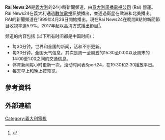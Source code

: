 
{{電視頻道信息框
| 頻道名稱          = Rai News 24
| 頻道圖片檔案      = Rai News 24 logo (2022).svg
| 頻道圖片尺寸      = 
| 頻道圖片名稱      = 
| 圖片替換文字      = 
| 頻道圖片2         = 
| 所屬國家          = {{flagcountry|ITA}}
| 電視網            = RAI
| 擁有者            = 
| 試播日期          = 
| 開播日期          = 1999年4月26日
| 停播日期          = 
| 視頻格式          = 
| 音頻格式          = 
| 頻道語言          = [[意大利語|意大利語]]
| 頻道呼號          = 
| 頻道口號          = All news, All new.
| 代表人物          = 
| 頻道類別          = 
| 播放地區          = 全球
| 收視率            = 
| 收視率調查時間    = 
| 收視率資料來源    = 
| 收視份額          = 
| 收視份額調查時間  = 
| 收視份額資料來源  = 
| 附屬頻道          = 
| 總部所在          = 
| 前頻道名稱        = 意大利廣播電視新聞台 (Rai News) (2010-2013)
| 被取代名稱        = 
| 集團同類頻道      = 
| 重播服務頻道      = 
| 頻道官方網站      = http://www.rainews.it
| 備註              = 
| 無線電視供應商01  = 数字
| 無線電視頻道數01  = 48頻道
| 數位電視供應商01  = 
| 數位電視頻道數01  =
| 衛星電視供應商01  = {{flagicon|ITA}} 意大利天空衛星
| 衛星電視頻道數01  = 508頻道
| 衛星電視供應商02  = {{flagicon|POL}} NC+
| 衛星電視頻道數02  = 145頻道
| 衛星電視供應商03  = {{flagicon|USA}} [[Dish_Network|Dish Network]]
| 衛星電視頻道數03  = 9847頻道
| 有線電視供應商01  = {{flagicon|SWI}} Cablecom
| 有線電視頻道數01  = 103頻道
| 有線電視供應商02  = {{flagicon|FRA}} MC Cable
| 有線電視頻道數02  = 200頻道
| 有線電視供應商03  = {{flagicon|SWI}} Naxoo
| 有線電視頻道數03  = 189頻道
| 有線電視供應商04  = {{flagicon|FRA}} Numericable
| 有線電視頻道數04  = 79頻道
| 有線電視供應商05  = {{flagicon|CAN}} Rogers Cable
| 有線電視頻道數05  = 795頻道
| 有線電視供應商06  = {{flagicon|POR}} NOS
| 有線電視頻道數06  = 202頻道
| 衛星廣播供應商01  = {{flagicon|ITA}} TV di FASTWEB
| 衛星廣播頻道數01  = 82頻道
| 寬頻電視供應商01  = 
| 寬頻電視頻道數01  = 
| 線上收看網站01    = 网站
| 線上收看網址01    = [http://www.rainews.it/dl/rainews/live/ContentItem-3156f2f2-dc70-4953-8e2f-70d7489d4ce9.html 观看现场直播]
}}
'''Rai News 24'''是[[義大利|義大利]]的24小時新聞頻道，由[[意大利廣播電視公司|意大利廣播電視公司]] (Rai) 營運。Rai News24在義大利通過[[數位電視|數位電視]]訊號播出，並通過衛星在歐洲和北美播出。RAI的新聞頻道在1999年4月26日開始播出。現在Rai News24在晚間8點的新聞節目收視率達5.9%。2017年起以高清方式播出節目<ref>{{Cite web|url=http://www.businesspeople.it/Business/Media/Mineo-lascia-la-Rai-e-approda-in-politica_42596|title=Mineo lascia la Rai e approda in politica|first=DUESSE COMMUNICATION|last=S.r.l|website=Business People|accessdate=2022-05-27|archive-date=2019-02-17|archive-url=https://web.archive.org/web/20190217171239/http://www.businesspeople.it/Business/Media/Mineo-lascia-la-Rai-e-approda-in-politica_42596}}</ref>。

频道的内容包括 (以下所有时间都是中国时间)：
* 每30分钟，世界和全国的新闻，活和不断更新。
* 每30分钟，全国天气信息。其次是周一至周五的15:30至0:00以及周末的14:00至1:00之间的交通信息。
* 体育新闻每小时更新一次，滚动时间表Sport24，在19:30和2:30播放平日。
* 每天早上和晚上按预览。

== 參考資料 ==
{{Reflist}}
== 外部連結 ==
[[Category:義大利電視|Category:義大利電視]]